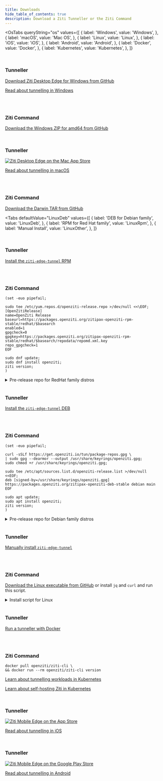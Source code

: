 ```yaml
---
title: Downloads
hide_table_of_contents: true
description: Download a Ziti Tunneller or the Ziti Command
---
```



<!-- the 'value' must match the osName detected by the OsTabs component -->

<OsTabs
  queryString="os"
  values={[
    { label: 'Windows', value: 'Windows', },
    { label: 'macOS', value: 'Mac OS', },
    { label: 'Linux', value: 'Linux', },
    { label: 'iOS', value: 'iOS', },
    { label: 'Android', value: 'Android', },
    { label: 'Docker', value: 'Docker', },
    { label: 'Kubernetes', value: 'Kubernetes', },
  ]}
>

<TabItem value="Windows">

<br/>

### Tunneller

[Download Ziti Desktop Edge for Windows from GitHub](https://github.com/openziti/desktop-edge-win/releases/latest)

[Read about tunnelling in Windows](/reference/tunnelers/02-windows.md)

<br/><br/>

### Ziti Command
    
[Download the Windows ZIP for amd64 from GitHub](https://github.com/openziti/ziti/releases/latest)

</TabItem>

<TabItem value="Mac OS">

<br/>

### Tunneller

[![Ziti Desktop Edge on the Mac App Store](/img/Mac_App_Store_Badge.svg)](https://apps.apple.com/app/id1460484572)

[Read about tunnelling in macOS](/reference/tunnelers/04-macos.md)


<br/><br/>

### Ziti Command

[Download the Darwin TAR from GitHub](https://github.com/openziti/ziti/releases/latest)

</TabItem>

<!-- begin super-tab Linux -->
<TabItem value="Linux"> 

<!-- begin Linux sub-tabs -->
<Tabs
    defaultValue="LinuxDeb"
    values={[
        { label: 'DEB for Debian family', value: 'LinuxDeb', },
        { label: 'RPM for Red Hat family', value: 'LinuxRpm', },
        { label: 'Manual Install', value: 'LinuxOther', },
    ]}
>

<!-- begin sub-tab rpm -->
<TabItem value="LinuxRpm">

<br/>

### Tunneller

[Install the `ziti-edge-tunnel` RPM](/reference/tunnelers/linux/index.md#installing-the-rpm)

<br/><br/>

### Ziti Command

```text
(set -euo pipefail;

sudo tee /etc/yum.repos.d/openziti-release.repo >/dev/null <<\EOF;
[OpenZitiRelease]
name=OpenZiti Release
baseurl=https://packages.openziti.org/zitipax-openziti-rpm-stable/redhat/$basearch
enabled=1
gpgcheck=0
gpgkey=https://packages.openziti.org/zitipax-openziti-rpm-stable/redhat/$basearch/repodata/repomd.xml.key
repo_gpgcheck=1
EOF

sudo dnf update;
sudo dnf install openziti;
ziti version;
)
```

<Details>
<summary>Pre-release repo for RedHat family distros</summary>

```text
(set -euo pipefail;

sudo tee /etc/yum.repos.d/openziti-testing.repo >/dev/null <<\EOF;
[OpenZitiTesting]
name=OpenZiti Testing
baseurl=https://packages.openziti.org/zitipax-openziti-rpm-test/redhat/$basearch
enabled=1
gpgcheck=0
gpgkey=https://packages.openziti.org/zitipax-openziti-rpm-test/redhat/$basearch/repodata/repomd.xml.key
repo_gpgcheck=1
EOF

sudo dnf update;
sudo dnf install openziti;
ziti version;
)
```

</Details>

<!-- end sub-tab rpm -->
</TabItem>

<!-- begin sub-tab deb -->
<TabItem value="LinuxDeb">

<br/>

### Tunneller

[Install the `ziti-edge-tunnel` DEB](/reference/tunnelers/linux/index.md#installing-the-deb)

<br/><br/>

### Ziti Command

```text
(set -euo pipefail;

curl -sSLf https://get.openziti.io/tun/package-repos.gpg \
| sudo gpg --dearmor --output /usr/share/keyrings/openziti.gpg;
sudo chmod +r /usr/share/keyrings/openziti.gpg;

sudo tee /etc/apt/sources.list.d/openziti-release.list >/dev/null <<EOF;
deb [signed-by=/usr/share/keyrings/openziti.gpg] https://packages.openziti.org/zitipax-openziti-deb-stable debian main
EOF

sudo apt update;
sudo apt install openziti;
ziti version;
)
```

<Details>
<summary>Pre-release repo for Debian family distros</summary>

```text
(set -euo pipefail;

curl -sSLf https://get.openziti.io/tun/package-repos.gpg \
| sudo gpg --dearmor --output /usr/share/keyrings/openziti.gpg;
sudo chmod +r /usr/share/keyrings/openziti.gpg;

sudo tee /etc/apt/sources.list.d/openziti-testing.list >/dev/null <<EOF;
deb [signed-by=/usr/share/keyrings/openziti.gpg] https://packages.openziti.org/zitipax-openziti-deb-test debian main
EOF

sudo apt update;
sudo apt install openziti;
ziti version;
)
```

</Details>

<!-- end sub-tab deb -->

</TabItem>

<TabItem value="LinuxOther">

<br/>

### Tunneller

[Manually install `ziti-edge-tunnel`](/reference/tunnelers/linux/index.md#manual-installation)

<br/><br/>

### Ziti Command

[Download the Linux executable from GitHub](https://github.com/openziti/ziti/releases/latest) or install `jq` and `curl` and run this script.

<Details>
<summary>Install script for Linux</summary>

```text
(set -euo pipefail;

cd $(mktemp -d);

ZITI_VERSION=$(
  curl -sSf https://api.github.com/repos/openziti/ziti/releases/latest \
  | jq -r '.tag_name'
);

case $(uname -m) in
  x86_64)          GOXARCH=amd64 ;;
  aarch64|arm64)   GOXARCH=arm64 ;;
  armv7|armhf|arm) GOXARCH=arm   ;;
  *)               echo "ERROR: unknown arch '$(uname -m)'" >&2
                   exit 1        ;;
esac;

curl -sSfL \
  "https://github.com/openziti/ziti/releases/download/${ZITI_VERSION}/ziti-linux-${GOXARCH}-${ZITI_VERSION#v}.tar.gz" \
  | tar -xz -f -;

sudo install -o root -g root ./ziti /usr/local/bin/;
ziti version;
)
```

</Details>

<!-- end LinuxOther sub-tab -->
</TabItem>

<!-- end Linux sub-tabs -->

</Tabs>

<!-- end super-tab Linux -->
</TabItem>

<TabItem value="Docker">

<br/>

### Tunneller

[Run a tunneller with Docker](/reference/tunnelers/linux/container/readme.mdx)

<br/><br/>

### Ziti Command

```text
docker pull openziti/ziti-cli \
&& docker run --rm openziti/ziti-cli version 
```

</TabItem>

<TabItem value="Kubernetes">

[Learn about tunnelling workloads in Kubernetes](/guides/kubernetes/workload-tunneling/index.md)

[Learn about self-hosting Ziti in Kubernetes](/docs/category/hosting-openziti)

</TabItem>

<TabItem value="iOS">

<br/>

### Tunneller

[![Ziti Mobile Edge on the App Store](/img/App_Store_Badge.svg)](https://apps.apple.com/app/id1460484353)

[Read about tunnelling in iOS](/reference/tunnelers/05-_iOS.md)

</TabItem>

<TabItem value="Android">

<br/>

### Tunneller

[![Ziti Mobile Edge on the Google Play Store](/img/google-play-badge.svg)](https://play.google.com/store/apps/details?id=org.openziti.mobile)

[Read about tunnelling in Android](/reference/tunnelers/03-android.md)

</TabItem>

</OsTabs>
